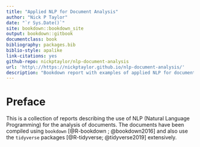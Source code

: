 ```yaml
---
title: "Applied NLP for Document Analysis"
author: "Nick P Taylor"
date: "`r Sys.Date()`"
site: bookdown::bookdown_site
output: bookdown::gitbook
documentclass: book
bibliography: packages.bib
biblio-style: apalike
link-citations: yes
github-repo: nickptaylor/nlp-document-analysis
url: 'http\://https://nickptaylor.github.io/nlp-document-analysis/'
description: "Bookdown report with examples of applied NLP for document analysis"
---
```


# Preface {-}

This is a collection of reports describing the use of NLP (Natural Language Programming) for the analysis of documents.  The documents have been compiled using `bookdown` [@R-bookdown ; @bookdown2016] and also use the `tidyverse` packages [@R-tidyverse; @tidyverse2019] extensively.
